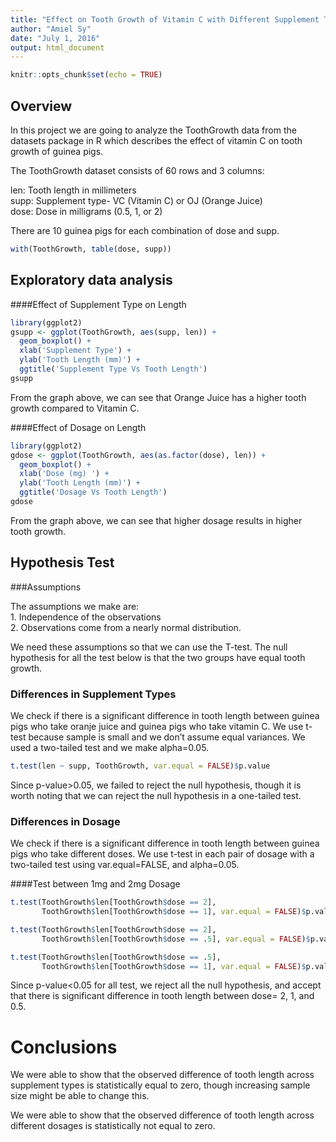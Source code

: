 ---
title: "Effect on Tooth Growth of Vitamin C with Different Supplement Types and Dosages"
author: "Amiel Sy"
date: "July 1, 2016"
output: html_document
---

```{r setup, include=FALSE}
knitr::opts_chunk$set(echo = TRUE)
```
## Overview
In this project we are going to analyze the ToothGrowth data from the datasets package in R which describes the effect of vitamin C on tooth growth of guinea pigs.


The ToothGrowth dataset consists of 60 rows and 3 columns:

len: Tooth length in millimeters  
supp: Supplement type- VC (Vitamin C) or OJ (Orange Juice)  
dose: Dose in milligrams (0.5, 1, or 2)  

There are 10 guinea pigs for each combination of dose and supp.
```{r}

with(ToothGrowth, table(dose, supp))

```

## Exploratory data analysis

####Effect of Supplement Type on Length
```{r}
library(ggplot2)
gsupp <- ggplot(ToothGrowth, aes(supp, len)) + 
  geom_boxplot() +
  xlab('Supplement Type') +
  ylab('Tooth Length (mm)') +
  ggtitle('Supplement Type Vs Tooth Length')
gsupp

```

From the graph above, we can see that Orange Juice has a higher tooth growth compared to Vitamin C.


####Effect of Dosage on Length
```{r}
library(ggplot2)
gdose <- ggplot(ToothGrowth, aes(as.factor(dose), len)) + 
  geom_boxplot() +
  xlab('Dose (mg) ') +
  ylab('Tooth Length (mm)') +
  ggtitle('Dosage Vs Tooth Length')
gdose

```

From the graph above, we can see that higher dosage results in higher tooth growth.

## Hypothesis Test

###Assumptions

The assumptions we make are:  
1. Independence of the observations  
2. Observations come from a nearly normal distribution.  

We need these assumptions so that we can use the T-test. The null hypothesis for all the test below is that the two groups have equal tooth growth.

### Differences in Supplement Types

We check if there is a significant difference in tooth length between guinea pigs who take oranje juice and guinea pigs who take vitamin C. We use t-test because sample is small and we don't assume equal variances. We used a two-tailed test and we make alpha=0.05. 
```{r}
t.test(len ~ supp, ToothGrowth, var.equal = FALSE)$p.value
```

Since p-value>0.05, we failed to reject the null hypothesis, though it is worth noting that we can reject the null hypothesis in a one-tailed test. 

### Differences in Dosage

We check if there is a significant difference in tooth length between guinea pigs who take different doses. We use t-test in each pair of dosage with a two-tailed test using var.equal=FALSE, and alpha=0.05.

####Test between 1mg and 2mg Dosage
```{r}
t.test(ToothGrowth$len[ToothGrowth$dose == 2],
       ToothGrowth$len[ToothGrowth$dose == 1], var.equal = FALSE)$p.value

t.test(ToothGrowth$len[ToothGrowth$dose == 2],
       ToothGrowth$len[ToothGrowth$dose == .5], var.equal = FALSE)$p.value

t.test(ToothGrowth$len[ToothGrowth$dose == .5],
       ToothGrowth$len[ToothGrowth$dose == 1], var.equal = FALSE)$p.value
```

Since p-value<0.05 for all test, we reject all the null hypothesis, and accept that there is significant difference in tooth length between dose= 2, 1, and 0.5.

# Conclusions
We were able to show that the observed difference of tooth length across supplement types is statistically equal to zero, though increasing sample size might be able to change this.  

We were able to show that the observed difference of tooth length across different dosages is statistically not equal to zero.
